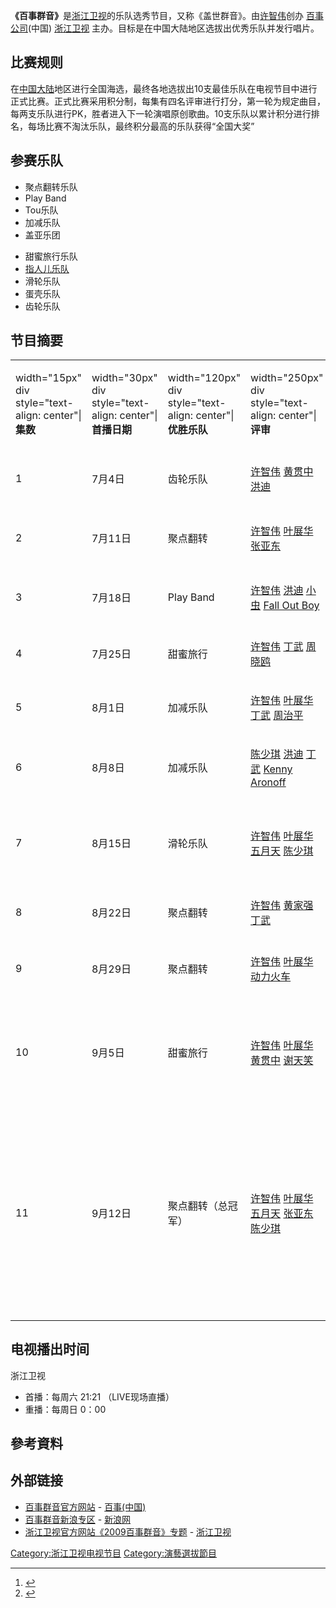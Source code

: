 {{Infobox television
| 名称 = 百事群音
| 图片 =[[File:Pepsiqunyin.png|File:Pepsiqunyin.png]]
| 图片说明 = “百事群音”节目LOGO
| 分类 = [[音乐选秀|音乐选秀]]
| 語言 = [[普通话|普通话]]
| 國家 = {{PRC}}
| 主题曲 = 《放肆》
| 片头曲 = 《放肆》
| 主唱 = [[五月天|五月天]]
| 每集长 = 120分钟（含广告）
| 频道 = [[浙江卫视|浙江卫视]]
| 开始 = 2009年7月4日
| 結束 = 2009年9月12日
| 官方网站 = http://www.pepsi.com.cn/
}}

'''《百事群音》'''是[[浙江卫视|浙江卫视]]的乐队选秀节目，又称《盖世群音》。由[[许智伟|许智伟]]创办 [[百事公司|百事公司]](中国) [[浙江卫视|浙江卫视]] 主办。目标是在中国大陆地区选拔出优秀乐队并发行唱片。

==比赛规则==
在[[中国大陆|中国大陆]]地区进行全国海选，最终各地选拔出10支最佳乐队在电视节目中进行正式比赛。正式比赛采用积分制，每集有四名评审进行打分，第一轮为规定曲目，每两支乐队进行PK，胜者进入下一轮演唱原创歌曲。10支乐队以累计积分进行排名，每场比赛不淘汰乐队，最终积分最高的乐队获得“全国大奖”

==参赛乐队==
{{col-begin}}
{{col-8}}
*聚点翻转乐队
*Play Band
*Tou乐队
*加减乐队
*盖亚乐团
{{col-8}}
*甜蜜旅行乐队
*[[指人儿乐队|指人儿乐队]]
*滑轮乐队
*蛋壳乐队
*齿轮乐队
{{col-8}}
{{col-end}}

==节目摘要==
{|class="wikitable" style="width:100%"
|- style="background:gold; color:white"
|width="15px" div style="text-align: center"|'''集数'''||width="30px" div style="text-align: center"|'''首播日期'''||width="120px" div style="text-align: center"|'''优胜乐队'''||width="250px" div style="text-align: center"|'''评审'''||width="250px" div style="text-align: center"|'''附注''' 
|-
|1||7月4日||齿轮乐队||[[许智伟|许智伟]] [[黄贯中|黄贯中]] [[洪迪|洪迪]]||<small>[[崔健|崔健]]作为嘉宾现场演唱《不是我不明白》</small>
|-
|2||7月11日||聚点翻转||[[许智伟|许智伟]] [[叶展华|叶展华]] [[张亚东_(音乐人)|张亚东]]||<small>[[罗志祥|罗志祥]]作为嘉宾现场演唱《高调爱》《败给你》</small>
|-
|3||7月18日||Play Band||[[许智伟|许智伟]] [[洪迪|洪迪]] [[小虫|小虫]] [[Fall_Out_Boy|Fall Out Boy]]||<small>[[任贤齐|任贤齐]]作为嘉宾现场演唱《我是一只鱼》</small>
|-
|4||7月25日||甜蜜旅行||[[许智伟|许智伟]] [[丁武|丁武]] [[周晓鸥|周晓鸥]]||<small>指人儿乐队零分事件<ref>{{Cite web |url=http://ent.sina.com.cn/y/2009-07-27/01542625803.shtml |title=群音大赛惊现0分 选手反击潜规则：评委眼瞎了 |access-date=2009-08-26 |archive-date=2019-09-02 |archive-url=https://web.archive.org/web/20190902025559/http://ent.sina.com.cn/y/2009-07-27/01542625803.shtml |dead-url=no }}</ref></small>
|-
|5||8月1日||加减乐队||[[许智伟|许智伟]] [[叶展华|叶展华]] [[丁武|丁武]] [[周治平|周治平]]||<small>[[范逸臣|范逸臣]]作为嘉宾现场演唱《无乐不作》</small>
|-
|6||8月8日||加减乐队||[[陈少琪|陈少琪]] [[洪迪|洪迪]] [[丁武|丁武]] [[Kenny_Aronoff|Kenny Aronoff]]||<small>[[蔡依林|蔡依林]]作为嘉宾现场演唱《妥协》《日不落》</small>
|-
|7||8月15日||滑轮乐队||[[许智伟|许智伟]] [[叶展华|叶展华]] [[五月天|五月天]] [[陈少琪|陈少琪]]||<small>
*Tou乐队分裂事件<ref>{{Cite web |url=http://ent.sina.com.cn/y/2009-08-17/00002656123.shtml |title=百事群音一乐队内讧现场对决 五月天“劝和” |access-date=2009-08-26 |archive-date=2019-08-27 |archive-url=https://web.archive.org/web/20190827213807/http://ent.sina.com.cn/y/2009-08-17/00002656123.shtml |dead-url=no }}</ref>
*[[五月天|五月天]]现场演唱《放肆》《离开地球表面》</small>
|-
|8||8月22日||聚点翻转||[[许智伟|许智伟]] [[黄家强|黄家强]] [[丁武|丁武]]||
|-
|9||8月29日||聚点翻转||[[许智伟|许智伟]] [[叶展华|叶展华]] [[动力火车|动力火车]]||<small>[[乔任梁|乔任梁]]作为嘉宾现场挑战聚点翻转失败</small>
|-
|10||9月5日||甜蜜旅行||[[许智伟|许智伟]] [[叶展华|叶展华]] [[黄贯中|黄贯中]] [[谢天笑|谢天笑]]||<small>
*[[王啸坤|王啸坤]]作为嘉宾现场挑战甜蜜旅行失败
*[[崔健|崔健]]作为嘉宾现场演唱《新长征路上的摇滚》</small>
|-
|11||9月12日||聚点翻转（总冠军）||[[许智伟|许智伟]] [[叶展华|叶展华]] [[五月天|五月天]] [[张亚东_(音乐人)|张亚东]] [[陈少琪|陈少琪]]||<small>
*[[郑钧|郑钧]]作为嘉宾现场演唱《灰姑娘》《回到拉萨》
*[[五月天|五月天]]现场演唱《放肆》《恋爱ing》《离开地球表面》
*[[许智伟|许智伟]] [[叶展华|叶展华]] [[张亚东_(音乐人)|张亚东]] [[陈少琪|陈少琪]]组成[[KUSO|KUSO]]“做梦，幻乐队”与所有参赛选手一起演唱《海阔天空(beyond)》</small>
|}

==电视播出时间==
;浙江卫视
*首播：每周六 21:21 （LIVE现场直播）
*重播：每周日 0：00

==參考資料==
<div class="references-small">
<references />
</div>

==外部链接==
*[http://www.pepsi.com.cn/ 百事群音官方网站] {{Wayback|url=http://www.pepsi.com.cn/ |date=20120119000843 }} - [[百事公司|百事(中国)]]
*[https://web.archive.org/web/20090716023722/http://pepsi.sina.com.cn/index.php 百事群音新浪专区] - [[新浪网|新浪网]]
*[https://web.archive.org/web/20090918232206/http://www.zjstv.com/09topic/bsqy/ 浙江卫视官方网站《2009百事群音》专题] - [[浙江卫视|浙江卫视]]
{{浙江卫视电视节目}}
[[Category:浙江卫视电视节目|Category:浙江卫视电视节目]]
[[Category:演藝選拔節目|Category:演藝選拔節目]]